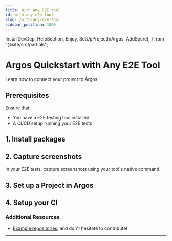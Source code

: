 ```yaml
---
title: With any E2E tool
id: with-any-e2e-tool
slug: /with-any-e2e-tool
sidebar_position: 1000
---
```


  InstallDevDep,
  HelpSection,
  Enjoy,
  SetUpProjectInArgos,
  AddSecret,
} from "@site/src/partials";

# Argos Quickstart with Any E2E Tool

Learn how to connect your project to Argos.

## Prerequisites

Ensure that:

- You have a E2E testing tool installed
- A CI/CD setup running your E2E tests

## 1. Install packages

<InstallDevDep dependency="@argos-ci/cli" />

## 2. Capture screenshots

In your E2E tests, capture screenshots using your tool's native command.

## 3. Set up a Project in Argos

<SetUpProjectInArgos />

## 4. Setup your CI

<AddSecret />

<Enjoy />

### Additional Resources

- [Example repositories](https://github.com/argos-ci/argos/tree/main/examples), and don't hesitate to contribute!

---

<HelpSection />
